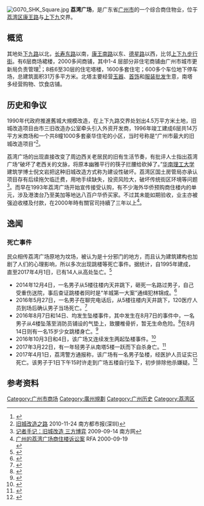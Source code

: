 {{coord|23|7|8.63|N|113|14|35.04|E|display=title|region:CH_type}}
{{Expand |time=2011-10-11T03:04:03+00:00 }} 
[[File:G070_SHK_Square.jpg|right]]
'''荔湾广场'''，是广东省[[广州市|广州市]]的一个综合商住物业，位于[[荔湾区|荔湾区]][[康王路|康王路]]与[[上下九步行街|上下九]]交界。

== 概览 ==
其地处[[下九路|下九路]]以北，[[长寿路_(广州)|长寿东路]]以南，[[康王路|康王南路]]以东、[[德星路|德星路]]以西，比邻[[上下九步行街|上下九步行街]]。有6层商场裙楼，2000多间商铺，其中1-4 层部分非住宅商铺由广州市城市更新局负责管理<ref>{{Cite web |url=http://www.gzlpc.gov.cn/gzlpc/zwgk__zdly_ysjs_czjs/201902/7375f65a1d114a2ca144d6fcab86df82/files/22062229e15743f4b56592d5d6ec6e01.pdf |title=原广州市城市更新局2019年部门预算 |accessdate=2019-02-27 |archive-date=2019-02-27 |archive-url=https://web.archive.org/web/20190227182050/http://www.gzlpc.gov.cn/gzlpc/zwgk__zdly_ysjs_czjs/201902/7375f65a1d114a2ca144d6fcab86df82/files/22062229e15743f4b56592d5d6ec6e01.pdf |dead-url=no }}</ref>；8栋6至30层的住宅塔楼，1600多套住宅；600多个车位地下停车场，总建筑面积31万多平方米。北塔主要经营[[玉器|玉器]]、[[首饰|首饰]]和[[服装|服装]][[批发|批发]]生意，南塔多经营购物、饮食店铺。
<br />

== 历史和争议 ==
{{see also|恩寧路}}
1990年代政府推進舊城大規模改造，在上下九路交界处划出4.5万平方米土地，旧城改造项目由市三旧改造办公室牵头引入外资开发商，1996年竣工建成6层共14万平方米商场和一个共8幢1000多套豪华住宅的小区，当时号称是“广州市最大的旧城改造项目”<ref>[http://gz.house.163.com/10/1124/15/6M92EN5I00873L40.html 旧城改造之路] {{Wayback|url=http://gz.house.163.com/10/1124/15/6M92EN5I00873L40.html |date=20190228004009 }} 2010-11-24 南方都市报(深圳)</ref>。

荔湾广场的出现直接改变了周边西关老居民的旧有生活节奏，有批评人士指出荔湾广场“破坏了老西关的文脉，将原本幽雅平行的筷子拦腰给砍掉了。”[[华南理工大学|华南理工大学]]建筑学博士倪文岩把这种旧城改造方式称为建设性破坏。荔湾区国土房管局亦承认项目存有后续拖欠临迁费，用地手续缺失，投资风险大，破坏传统街区环境等问题<ref>[http://gz.leju.com/news/2009-09-14/08273862747.html 记者手记：旧城改造 三方博弈] {{Wayback|url=http://gz.leju.com/news/2009-09-14/08273862747.html |date=20190228003939 }} 2009-09-14 南方网</ref>。而早在1993年荔湾广场开始宣传接受认购，有不少海外华侨预购商住楼内的单元，涉及港澳台乃至美加等地达八百户华侨买家。不过其未能如期验收，业主亦被强迫收楼及付款，在2000年時有關官司持續了三年以上<ref>[https://www.rfa.org/cantonese/news/41128-20000919.html 广州的荔湾广场商住楼诉讼案] {{Wayback|url=https://www.rfa.org/cantonese/news/41128-20000919.html |date=20190227182326 }} RFA 2000-09-19<br /></ref>。

== 逸闻 ==

===死亡事件===
民众相传荔湾广场原地为坟场，被认为是十分邪门的地方，而且认为建筑建构也加剧了人们的心理影响，所以多次出现跳楼等死亡事件。据统计，自1995年建成，直至2017年4月1日，已有14人从高处坠亡。<ref>{{cite web|title=廣州20歲男荔灣廣場坠亡　早前已有9宗跳樓 - 東網即時|url=http://hk.on.cc/cn/bkn/cnt/news/20160527/bkncn-20160527170237811-0527_05011_001.html|accessdate=2016-05-30|archive-date=2016-08-12|archive-url=https://web.archive.org/web/20160812011815/http://hk.on.cc/cn/bkn/cnt/news/20160527/bkncn-20160527170237811-0527_05011_001.html|dead-url=no}}</ref>
*2014年12月4日，一名男子从5楼往楼内天井跳下，砸死一名路过男子，自己受重伤送院，事后查证跳楼者同时是“羊城第一大案”通缉犯林锦成。<ref>{{cite news|title=荔湾广场跳楼砸死人者竟是逃亡17年夺枪悍匪(图)_网易新闻中心|url=http://news.163.com/14/1230/04/AEMF1J1S00014AED.html|access-date=2014-12-30|archive-url=https://web.archive.org/web/20160305031023/http://news.163.com/14/1230/04/AEMF1J1S00014AED.html|archive-date=2016-03-05|dead-url=yes}}</ref>
*2016年5月27日，一名男子在聊完电话后，从5楼往楼内天井跳下，120医疗人员到场后确认男子当场死亡。<ref>{{cite news|title=荔湾广场一男子跳楼身亡-新快网-新快报官方网站（明天报纸今晚看·能见报的博客·人人做记者)|url=http://epaper.xkb.com.cn/view/1038037|accessdate=2016-05-30|agency=新快报|date=2016-05-28|deadurl=yes|archiveurl=https://web.archive.org/web/20160807154730/http://epaper.xkb.com.cn/view/1038037|archivedate=2016-08-07}}</ref>
*2016年8月7日和14日、均发生坠楼事件，其中发生在8月7日的事件中，一名男子从4楼坠落至消防员铺设的气垫上，致腰椎骨折，暂无生命危险。<ref>{{cite news|title=广州荔湾广场昨晚又发生跳楼事件|url=http://news.dayoo.com/guangzhou/201608/08/139995_50050608.htm|date=2016-08-08|deadurl=yes|archiveurl=https://web.archive.org/web/20161013000313/http://news.dayoo.com/guangzhou/201608/08/139995_50050608.htm|archivedate=2016年10月13日|df=}}</ref>在8月14日则有一名15岁少女跳楼身亡。<ref>{{cite news|title=15岁少女荔湾广场坠亡|url=http://epaper.oeeee.com/epaper/G/html/2016-08/16/content_67080.htm|agency=南方都市报|date=2016-08-16|accessdate=2016-10-12|archive-date=2016-10-13|archive-url=https://web.archive.org/web/20161013005117/http://epaper.oeeee.com/epaper/G/html/2016-08/16/content_67080.htm|dead-url=no}}</ref>
*2016年10月3日和4日，该广场又连续发生两起坠楼事件。<ref>{{cite news|title=警方通报荔湾广场连续坠楼事件：应加强大楼防护措施|url=http://c.m.163.com/news/a/C2KKE28F00964J4O.html|access-date=2016-10-12|archive-url=https://web.archive.org/web/20161012231857/http://c.m.163.com/news/a/C2KKE28F00964J4O.html|archive-date=2016-10-12|dead-url=yes}}</ref>
*2017年3月22日，有一年轻男子从南塔5楼一跃而下自杀身亡。<ref>{{Cite web|title=广州荔湾广场灵异事件解密|url=http://www.holyben.com/4456.html|accessdate=2021-03-14|date=2020-12-26|publisher=天津新闻网|language=zh}}</ref>
*2017年4月1日，荔湾警方通报称，该广场有一名男子坠楼，经医护人员证实已死亡。该男子于1日下午15时许走到广场五楼自行坠下，初步排除他杀嫌疑。<ref>{{cite news|title=广州荔湾某广场发生一起男子坠楼身亡事件|url=http://www.gd.xinhuanet.com/newscenter/2017-04/01/c_1120741953.htm|agency=新华网|date=2017-04-01|access-date=2017-04-01|archive-url=https://web.archive.org/web/20170401172407/http://www.gd.xinhuanet.com/newscenter/2017-04/01/c_1120741953.htm|archive-date=2017-04-01|dead-url=yes}}</ref>

==参考资料==
{{reflist|2}}
[[Category:广州市商场|Category:广州市商场]]
[[Category:廣州規劃|Category:廣州規劃]]
[[Category:广州历史|Category:广州历史]]
[[Category:荔湾区|Category:荔湾区]]